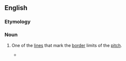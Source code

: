 {{also|touch line}}

==English==

===Etymology===
{{compound|en|touch|line}}

===Noun===
{{en-noun}}

# {{lb|en|sports}} One of the [[line]]s that mark the [[border]] limits of the [[pitch]].
#* {{quote-journal
|date=April 21, 2012
|author=Jonathan Jurejko
|title=Newcastle 3-0 Stoke
|work=BBC Sport
|url=http://www.bbc.co.uk/sport/0/football/17711736
|page=
|passage=French winger Hatem Ben Arfa has also taken plenty of plaudits recently and he was the architect of the opening goal with some superb trickery on the left '''touchline'''.}}